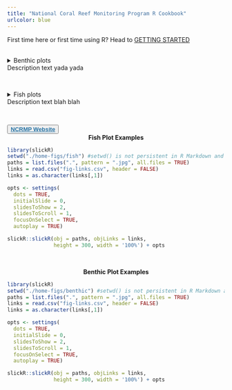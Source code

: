 ```yaml
---
title: "National Coral Reef Monitoring Program R Cookbook"
urlcolor: blue
---
```


:::: {class='fluid-row'}

::: {class='col-md-2'}

First time here or first time using R? Head to <a href="about.html">GETTING STARTED</a> <br> <br>

<details><summary>Benthic plots <br> Description text yada yada</summary>
<a href="b-tseries.html">Time series</a>
</details>
<br>

<details><summary>Fish plots <br> Description text blah blah</summary>
<a href="f-tseries.html">Time series</a><br>
<a href="f-tseries.html">Length frequency</a><br>
<a href="f-tseries.html">Single year plots</a>
</details> <br>


<button> <a href="https://www.coris.noaa.gov/monitoring/" target="_blank" style="font-size:100%;color:#2471A3;font-weight:bold"> NCRMP Website</a></button>

:::

::: {class='col-md-10'}


<!-- Carousels default to target = '_blank' and I can't figure out how to change
that to target = '_self', there doesn't seem to be a place to put the parameter
and I can't find a solution online to prevent the links from opening a new tab-->

<center>**Fish Plot Examples**</center>
```r
library(slickR)
setwd("./home-figs/fish") #setwd() is not persistent in R Markdown and will revert after this code chunk
paths = list.files(".", pattern = ".jpg", all.files = TRUE)
links = read.csv("fig-links.csv", header = FALSE)
links = as.character(links[,1])

opts <- settings(
  dots = TRUE,
  initialSlide = 0,
  slidesToShow = 2, 
  slidesToScroll = 1, 
  focusOnSelect = TRUE,
  autoplay = TRUE)

slickR::slickR(obj = paths, objLinks = links,
               height = 300, width = '100%') + opts
```

<br>

<center>**Benthic Plot Examples**</center>
```r
library(slickR)
setwd("./home-figs/benthic") #setwd() is not persistent in R Markdown and will revert after this code chunk
paths = list.files(".", pattern = ".jpg", all.files = TRUE)
links = read.csv("fig-links.csv", header = FALSE)
links = as.character(links[,1])

opts <- settings(
  dots = TRUE,
  initialSlide = 0,
  slidesToShow = 2, 
  slidesToScroll = 1, 
  focusOnSelect = TRUE,
  autoplay = TRUE)

slickR::slickR(obj = paths, objLinks = links,
               height = 300, width = '100%') + opts
```

:::

::::
